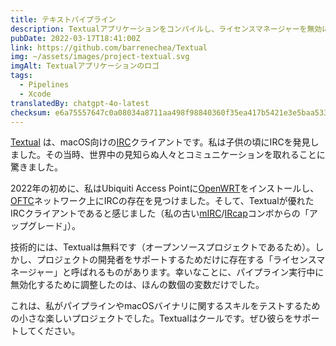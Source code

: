 ```yaml
---
title: テキストパイプライン
description: Textualアプリケーションをコンパイルし、ライセンスマネージャーを無効にするGitHub Actionsパイプライン。
pubDate: 2022-03-17T18:41:00Z
link: https://github.com/barrenechea/Textual
img: ~/assets/images/project-textual.svg
imgAlt: Textualアプリケーションのロゴ
tags:
  - Pipelines
  - Xcode
translatedBy: chatgpt-4o-latest
checksum: e6a75557647c0a08034a8711aa498f98840360f35ea417b5421e3e5baa533c37
---
```


[Textual](https://www.codeux.com/textual) は、macOS向けの[IRC](https://ja.wikipedia.org/wiki/Internet_Relay_Chat)クライアントです。私は子供の頃にIRCを発見しました。その当時、世界中の見知らぬ人々とコミュニケーションを取れることに驚きました。

2022年の初めに、私はUbiquiti Access Pointに[OpenWRT](https://openwrt.org)をインストールし、[OFTC](https://www.oftc.net)ネットワーク上にIRCの存在を見つけました。そして、Textualが優れたIRCクライアントであると感じました（私の古い[mIRC](https://www.mirc.com)/[IRcap](https://www.ircap.com)コンボからの「アップグレード」）。

技術的には、Textualは無料です（オープンソースプロジェクトであるため）。しかし、プロジェクトの開発者をサポートするためだけに存在する「ライセンスマネージャー」と呼ばれるものがあります。幸いなことに、パイプライン実行中に無効化するために調整したのは、ほんの数個の変数だけでした。

これは、私がパイプラインやmacOSバイナリに関するスキルをテストするための小さな楽しいプロジェクトでした。Textualはクールです。ぜひ彼らをサポートしてください。

